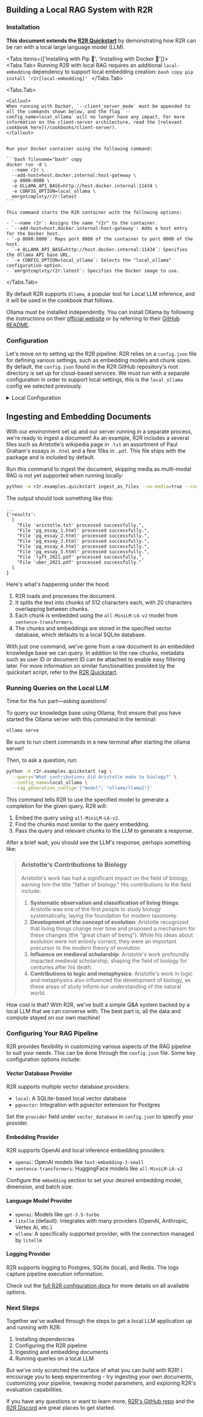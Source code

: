 
## Building a Local RAG System with R2R

### Installation

**This document extends the [R2R Quickstart](/getting-started/quickstart)** by demonstrating how R2R can be ran with a local large language model (LLM).

<Tabs items={['Installing with Pip 🐍', 'Installing with Docker 🐳']}>
  <Tabs.Tab>
    Running R2R with local RAG requires an additional `local-embedding` dependency to support local embedding creation:
    ```bash copy
      pip install 'r2r[local-embedding]'
    ```
  </Tabs.Tab>

  <Tabs.Tab>

    <Callout>
    When running with Docker, `--client_server_mode` must be appended to all the commands shown below, and the flag `--config_name=local_ollama` will no longer have any impact. For more information on the client-server architecture, read the [relevant cookbook here](/cookbooks/client-server).
    </Callout>


    Run your Docker container using the following command:

    ```bash filename="bash" copy
    docker run -d \
      --name r2r \
      --add-host=host.docker.internal:host-gateway \
      -p 8000:8000 \
      -e OLLAMA_API_BASE=http://host.docker.internal:11434 \
      -e CONFIG_OPTION=local_ollama \
      emrgntcmplxty/r2r:latest
    ```

    This command starts the R2R container with the following options:

    - `--name r2r`: Assigns the name "r2r" to the container.
    - `--add-host=host.docker.internal:host-gateway`: Adds a host entry for the Docker host.
    - `-p 8000:8000`: Maps port 8000 of the container to port 8000 of the host.
    - `-e OLLAMA_API_BASE=http://host.docker.internal:11434`: Specifies the Ollama API base URL.
    - `-e CONFIG_OPTION=local_ollama`: Selects the "local_ollama" configuration option.
    - `emrgntcmplxty/r2r:latest`: Specifies the Docker image to use.

  </Tabs.Tab>
</Tabs>

By default R2R supports `Ollama`, a popular tool for Local LLM inference, and it will be used in the cookbook that follows.

Ollama must be installed independently. You can install Ollama by following the instructions on their [official website](https://ollama.com/) or by referring to their [GitHub README](https://github.com/ollama/ollama).

### Configuration

Let's move on to setting up the R2R pipeline. R2R relies on a `config.json` file for defining various settings, such as embedding models and chunk sizes. By default, the `config.json` found in the R2R GitHub repository's root directory is set up for cloud-based services. We must run with a separate configuration in order to support local settings, this is the `local_ollama` config we selected previously.

<details>
<summary>Local Configuration</summary>

For setting up an on-premises RAG system, we need to adjust the configuration to use local resources. For this example, this only involves changing the embedding provider as our default LLM provider integrates seamlessly with Ollama.

To streamline this process, we've provided pre-configured local settings in the [`examples/configs`](https://github.com/SciPhi-AI/R2R/blob/main/r2r/examples/configs) directory, named `local_ollama`. We've included a printout of the config below for your convenience:

```json
{
  "embedding": {
    "provider": "sentence-transformers",
    "base_model": "all-MiniLM-L6-v2",
    "base_dimension": 384,
    "batch_size": 32
  },
  "eval": {
    "provider": "local",
    "frequency": 0.0,
    "llm": {
      "provider": "litellm"
    }
  },
  "ingestion": {
    "excluded_parsers": {
      "gif": "default",
      "jpeg": "default",
      "jpg": "default",
      "png": "default",
      "svg": "default",
      "mp3": "default",
      "mp4": "default"
    }
  }
}
```

You may also modify the configuration defaults for ingestion, logging, and your vector database provider in a similar manner. More information on these settings are included in this coookbook and throughout the documentation.

This chosen config modification above instructs R2R to use the `sentence-transformers` library for embeddings with the `all-MiniLM-L6-v2` model, turns off evals, and sets the LLM provider to `ollama`. During ingestion, the default is to split documents into chunks of 512 characters with 20 characters of overlap between chunks.

A local vector database will be used to store the embeddings. The current default is a minimal sqlite implementation.

</details>

## Ingesting and Embedding Documents

With our environment set up and our server running in a separate process, we're ready to ingest a document! As an example, R2R includes a several files such as Aristotle's wikipedia page in `.txt` an assortment of Paul Graham's essays in `.html` and a few 10ks in `.pdf`. This file ships with the package and is included by default.

Run this command to ingest the document, skipping media as multi-modal RAG is not yet supported when running locally:

```bash filename="bash" copy
python -m r2r.examples.quickstart ingest_as_files --no-media=true --config_name=local_ollama
```

The output should look something like this:

```
...
{'results':
  [
    "File 'aristotle.txt' processed successfully.",
    "File 'pg_essay_1.html' processed successfully.",
    "File 'pg_essay_2.html' processed successfully.",
    "File 'pg_essay_3.html' processed successfully.",
    "File 'pg_essay_4.html' processed successfully.",
    "File 'pg_essay_5.html' processed successfully.",
    "File 'lyft_2021.pdf' processed successfully.",
    "File 'uber_2021.pdf' processed successfully."
  ]
}
```

Here's what's happening under the hood:

1. R2R loads and processes the document.
2. It splits the text into chunks of 512 characters each, with 20 characters overlapping between chunks.
3. Each chunk is embedded using the `all-MiniLM-L6-v2` model from `sentence-transformers`.
4. The chunks and embeddings are stored in the specified vector database, which defaults to a local SQLite database.

With just one command, we've gone from a raw document to an embedded knowledge base we can query. In addition to the raw chunks, metadata such as user ID or document ID can be attached to enable easy filtering later. For more information on similar functionalities provided by the quickstart script, refer to the [R2R Quickstart](/getting-started/quickstart).

### Running Queries on the Local LLM

Time for the fun part—asking questions!

To query our knowledge base using Ollama, first ensure that you have started the Ollama server with this command in the terminal:

```bash filename="bash" copy
ollama serve
```

<Callout type="warning" emoji="️⚠️">
  Be sure to run client commands in a new terminal after starting the ollama
  server!
</Callout>

Then, to ask a question, run:

```bash filename="bash" copy
python -m r2r.examples.quickstart rag \
  --query="What contributions did Aristotle make to biology?" \
  --config_name=local_ollama \
  --rag_generation_config='{"model": "ollama/llama2"}'
```

This command tells R2R to use the specified model to generate a completion for the given query. R2R will:

1. Embed the query using `all-MiniLM-L6-v2`.
2. Find the chunks most similar to the query embedding.
3. Pass the query and relevant chunks to the LLM to generate a response.

After a brief wait, you should see the LLM's response, perhaps something like:

> ### Aristotle's Contributions to Biology
>
> Aristotle's work has had a significant impact on the field of biology, earning him the title "father of biology." His contributions to the field include:
>
> 1. **Systematic observation and classification of living things**: Aristotle was one of the first people to study biology systematically, laying the foundation for modern taxonomy.
> 2. **Development of the concept of evolution**: Aristotle recognized that living things change over time and proposed a mechanism for these changes (the "great chain of being"). While his ideas about evolution were not entirely correct, they were an important precursor to the modern theory of evolution.
> 3. **Influence on medieval scholarship**: Aristotle's work profoundly impacted medieval scholarship, shaping the field of biology for centuries after his death.
> 4. **Contributions to logic and metaphysics**: Aristotle's work in logic and metaphysics also influenced the development of biology, as these areas of study inform our understanding of the natural world.

How cool is that? With R2R, we've built a simple Q&A system backed by a local LLM that we can converse with. The best part is, all the data and compute stayed on our own machine!

### Configuring Your RAG Pipeline

R2R provides flexibility in customizing various aspects of the RAG pipeline to suit your needs. This can be done through the `config.json` file. Some key configuration options include:

#### Vector Database Provider

R2R supports multiple vector database providers:

- `local`: A SQLite-based local vector database
- `pgvector`: Integration with pgvector extension for Postgres

Set the `provider` field under `vector_database` in `config.json` to specify your provider.

#### Embedding Provider

R2R supports OpenAI and local inference embedding providers:

- `openai`: OpenAI models like `text-embedding-3-small`
- `sentence-transformers`: HuggingFace models like `all-MiniLM-L6-v2`

Configure the `embedding` section to set your desired embedding model, dimension, and batch size.

#### Language Model Provider

- `openai`: Models like `gpt-3.5-turbo`
- `litellm` (default): Integrates with many providers (OpenAI, Anthropic, Vertex AI, etc.)
- `ollama`: A specifically supported provider, with the connection managed by `litellm`

#### Logging Provider

R2R supports logging to Postgres, SQLite (local), and Redis. The logs capture pipeline execution information.

Check out the [full R2R configuration docs](/deep-dive/config) for more details on all available options.

### Next Steps

Together we've walked through the steps to get a local LLM application up and running with R2R:

1. Installing dependencies
2. Configuring the R2R pipeline
3. Ingesting and embedding documents
4. Running queries on a local LLM

But we've only scratched the surface of what you can build with R2R! I encourage you to keep experimenting - try ingesting your own documents, customizing your pipeline, tweaking model parameters, and exploring R2R's evaluation capabilities.

If you have any questions or want to learn more, [R2R's GitHub repo](https://github.com/SciPhi-ai/R2R) and the [R2R Discord](https://discord.gg/p6KqD2kjtB) are great places to get started.
